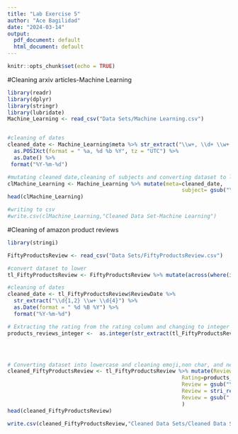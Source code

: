 ```yaml
---
title: "Lab Exercise 5"
author: "Ace Bagilidad"
date: "2024-03-14"
output:
  pdf_document: default
  html_document: default
---
```


```r
knitr::opts_chunk$set(echo = TRUE)
```

#Cleaning arxiv articles-Machine Learning
```r
library(readr)
library(dplyr)
library(stringr)
library(lubridate)
Machine_Learning <- read_csv("Data Sets/Machine Learning.csv")


#cleaning of dates
cleaned_date <- Machine_Learning$meta %>% str_extract("\\w+, \\d+ \\w+ \\d{4}") %>% 
  as.POSIXct(format = " %a, %d %b %Y", tz = "UTC") %>% 
  as.Date() %>% 
 format("%Y-%m-%d")

#mutating cleaned date,cleaning of subjects and converting dataset to lowercase.
clMachine_Learning <- Machine_Learning %>% mutate(meta=cleaned_date,
                                                       subject= gsub("\\s\\(.*\\)", "", subject)) %>% mutate(across(everything(), tolower)) 
head(clMachine_Learning)

#writing to csv
#write.csv(clMachine_Learning,"Cleaned Data Set-Machine Learning")

```

#Cleaning of amazon product reviews
```r
library(stringi)

FiftyProductsReview <- read_csv("Data Sets/FiftyProductsReview.csv")

#convert dataset to lower
tl_FiftyProductsReview <- FiftyProductsReview %>% mutate(across(where(is.character), tolower))

#cleaning of dates
cleaned_date <- tl_FiftyProductsReview$ReviewDate %>%
  str_extract("\\d{1,2} \\w+ \\d{4}") %>%
  as.Date(format = " %d %B %Y") %>%
  format("%Y-%m-%d")

# Extracting the rating from the rating column and changing to integer
products_reviews_integer <-  as.integer(str_extract(tl_FiftyProductsReview$Rating, "\\d+\\.\\d+"))




# Converting dataset into lowercase and cleaning emoji,non char, and newlines
cleaned_FiftyProductsReview <- tl_FiftyProductsReview %>% mutate(ReviewDate=cleaned_date,
                                                       Rating=products_reviews_integer,
                                                       Review = gsub("\\n", "", Review),
                                                       Review = stri_replace_all_regex(Review, pattern = "\\p{So}", replacement = ""), 
                                                       Review = gsub("[^[:graph:][:space:]]", "", Review)
                                                       ) 
head(cleaned_FiftyProductsReview)

write.csv(cleaned_FiftyProductsReview,"Cleaned Data Sets/Cleaned Data Set - FiftyProductsReviews.csv")


```


